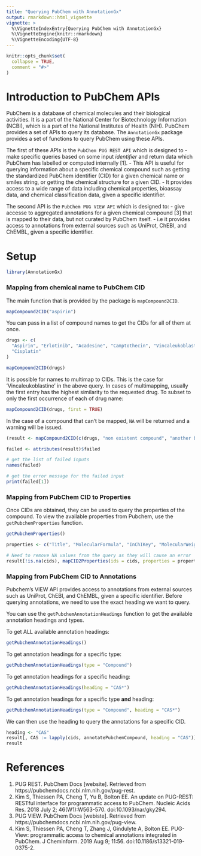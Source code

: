 ```yaml
---
title: "Querying PubChem with AnnotationGx"
output: rmarkdown::html_vignette
vignette: >
  %\VignetteIndexEntry{Querying PubChem with AnnotationGx}
  %\VignetteEngine{knitr::rmarkdown}
  %\VignetteEncoding{UTF-8}
---
```


```r
knitr::opts_chunk$set(
  collapse = TRUE,
  comment = "#>"
)
```

# Introduction to PubChem APIs

PubChem is a database of chemical molecules and their biological activities. 
It is a part of the National Center for Biotechnology Information (NCBI), 
which is a part of the National Institutes of Health (NIH). PubChem provides
a set of APIs to query its database. The `AnnotationGx` package provides a set 
of functions to query PubChem using these APIs.

The first of these APIs is the `PubChem PUG REST API` which is designed to 
- make specific queries based on some input *identifier* and return data which
PubChem has labelled or computed internally [1]. 
  - This API is useful for querying information about a specific chemical compound
such as getting the standardized PubChem identifier (CID) for a given chemical name or
smiles string, or getting the chemical structure for a given CID.
  - It provides access to a wide range of data including chemical properties, 
bioassay data, and chemical classification data, given a specific identifier.

The second API is the `PubChem PUG VIEW API` which is designed to:
- give accesse to aggregated annotations for a given chemical compound [3] that 
is mapped to their data, but not curated by PubChem itself. 
  - i.e it provides access to annotations from external sources such as
UniProt, ChEBI, and ChEMBL, given a specific identifier.


# Setup

```r
library(AnnotationGx)
```



### Mapping from chemical name to PubChem CID
The main function that is provided by the package is `mapCompound2CID`. 

``` r
mapCompound2CID("aspirin")
```

You can pass in a list of compound names to get the CIDs for all of them at once.

``` r
drugs <- c(
  "Aspirin", "Erlotinib", "Acadesine", "Camptothecin", "Vincaleukoblastine",
  "Cisplatin"
)

mapCompound2CID(drugs)
```

It is possible for names to multimap to CIDs. This is the case for
'Vincaleukoblastine' in the above query. In cases of multimapping, usually
the first entry has the highest similarity to the requested drug. To subset
to only the first occurrence of each of drug name:

``` r
mapCompound2CID(drugs, first = TRUE)
```


In the case of a compound that can't be mapped, `NA` will be returned and a warning will be issued.

``` r
(result <- mapCompound2CID(c(drugs, "non existent compound", "another bad compound"), first = TRUE))

failed <- attributes(result)$failed

# get the list of failed inputs
names(failed)

# get the error message for the failed input
print(failed[1])
```

### Mapping from PubChem CID to Properties
Once CIDs are obtained, they can be used to query the properties of the compound.
To view the available properties from Pubchem, use the `getPubchemProperties` function.

``` r
getPubchemProperties()
```


``` r
properties <- c("Title", "MolecularFormula", "InChIKey", "MolecularWeight")

# Need to remove NA values from the query as they will cause an error
result[!is.na(cids), mapCID2Properties(ids = cids, properties = properties)]
```



### Mapping from PubChem CID to Annotations
Pubchem's VIEW API provides access to annotations from external sources such as
UniProt, ChEBI, and ChEMBL, given a specific identifier. 
Before querying annotations, we need to use the exact heading we want to query.

You can use the `getPubchemAnnotationHeadings` function to get the available 
annotation headings and types.

To get ALL available annotation headings:
``` r
getPubchemAnnotationHeadings()
```
  
To get annotation headings for a specific type:
``` r
getPubchemAnnotationHeadings(type = "Compound")
```

To get annotation headings for a specific heading:
``` r
getPubchemAnnotationHeadings(heading = "CAS*")
```

To get annotation headings for a specific type **and** heading:
``` r
getPubchemAnnotationHeadings(type = "Compound", heading = "CAS*")
```

We can then use the heading to query the annotations for a specific CID.

``` r
heading <- "CAS"
result[, CAS := lapply(cids, annotatePubchemCompound, heading = "CAS")]
result
```
  
  
# References
1. PUG REST. PubChem Docs [website]. Retrieved from https://pubchemdocs.ncbi.nlm.nih.gov/pug-rest.
2. Kim S, Thiessen PA, Cheng T, Yu B, Bolton EE. An update on PUG-REST: RESTful interface for programmatic access to PubChem. Nucleic Acids Res. 2018 July 2; 46(W1):W563-570. doi:10.1093/nar/gky294.
4. PUG VIEW. PubChem Docs [webiste]. Retrieved from https://pubchemdocs.ncbi.nlm.nih.gov/pug-view.
3. Kim S, Thiessen PA, Cheng T, Zhang J, Gindulyte A, Bolton EE. PUG-View: programmatic access to chemical annotations integrated in PubChem. J Cheminform. 2019 Aug 9; 11:56. doi:10.1186/s13321-019-0375-2.
